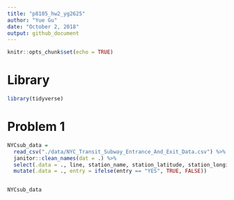 ```yaml
---
title: "p8105_hw2_yg2625"
author: "Yue Gu"
date: "October 2, 2018"
output: github_document
---
```


```r
knitr::opts_chunk$set(echo = TRUE)
```

# Library
```r
library(tidyverse)
```

# Problem 1

```r
NYCsub_data = 
  read_csv("./data/NYC_Transit_Subway_Entrance_And_Exit_Data.csv") %>% 
  janitor::clean_names(dat = .) %>% 
  select(.data = ., line, station_name, station_latitude, station_longitude, route1, route2, route3, route4, route5, route6, route7, route8, route9, route10, route11, entry, vending, entrance_type, ada, ada_notes) %>% 
  mutate(.data = ., entry = ifelse(entry == "YES", TRUE, FALSE))


NYCsub_data 

```
